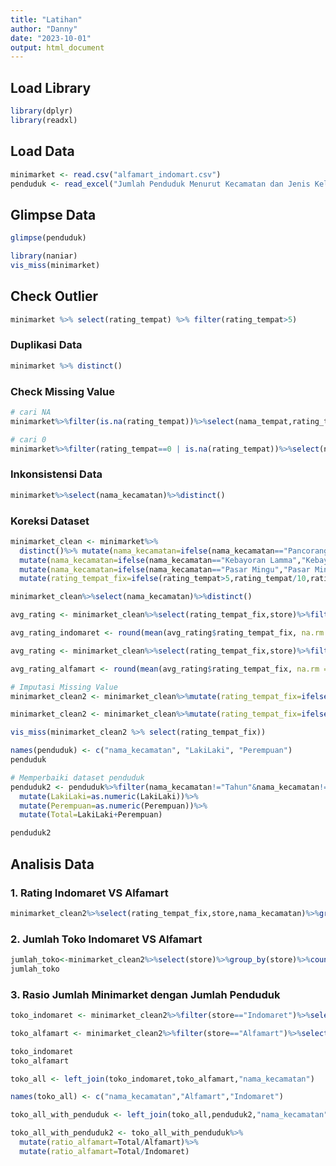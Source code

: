 ```yaml
---
title: "Latihan"
author: "Danny"
date: "2023-10-01"
output: html_document
---
```


## Load Library

```r
library(dplyr)
library(readxl)
```

## Load Data

```r
minimarket <- read.csv("alfamart_indomart.csv")
penduduk <- read_excel("Jumlah Penduduk Menurut Kecamatan dan Jenis Kelamin di Kota Jakarta Selatan.xlsx")
```

## Glimpse Data

```r
glimpse(penduduk)
```

```r
library(naniar)
vis_miss(minimarket)
```

## Check Outlier

```r
minimarket %>% select(rating_tempat) %>% filter(rating_tempat>5)
```

### Duplikasi Data

```r
minimarket %>% distinct()
```

### Check Missing Value

```r
# cari NA
minimarket%>%filter(is.na(rating_tempat))%>%select(nama_tempat,rating_tempat)
```

```r
# cari 0
minimarket%>%filter(rating_tempat==0 | is.na(rating_tempat))%>%select(nama_tempat,rating_tempat)
```

### Inkonsistensi Data

```r
minimarket%>%select(nama_kecamatan)%>%distinct()
```

### Koreksi Dataset

```r
minimarket_clean <- minimarket%>%
  distinct()%>% mutate(nama_kecamatan=ifelse(nama_kecamatan=="Pancorang","Pancoran",nama_kecamatan))%>%
  mutate(nama_kecamatan=ifelse(nama_kecamatan=="Kebayoran Lamma","Kebayoran Lama",nama_kecamatan))%>%
  mutate(nama_kecamatan=ifelse(nama_kecamatan=="Pasar Mingu","Pasar Minggu",nama_kecamatan))%>%
  mutate(rating_tempat_fix=ifelse(rating_tempat>5,rating_tempat/10,rating_tempat))
```

```r
minimarket_clean%>%select(nama_kecamatan)%>%distinct()
```

```r
avg_rating <- minimarket_clean%>%select(rating_tempat_fix,store)%>%filter(store=="Indomaret")

avg_rating_indomaret <- round(mean(avg_rating$rating_tempat_fix, na.rm = T),2)

avg_rating <- minimarket_clean%>%select(rating_tempat_fix,store)%>%filter(store=="Alfamart")

avg_rating_alfamart <- round(mean(avg_rating$rating_tempat_fix, na.rm = T),2)

# Imputasi Missing Value
minimarket_clean2 <- minimarket_clean%>%mutate(rating_tempat_fix=ifelse(is.na(rating_tempat_fix)|rating_tempat_fix==0&store=="Indomaret",avg_rating_indomaret,rating_tempat_fix))

minimarket_clean2 <- minimarket_clean%>%mutate(rating_tempat_fix=ifelse(is.na(rating_tempat_fix)|rating_tempat_fix==0&store=="Alfamart",avg_rating_indomaret,rating_tempat_fix))
```

```r
vis_miss(minimarket_clean2 %>% select(rating_tempat_fix))
```

```r
names(penduduk) <- c("nama_kecamatan", "LakiLaki", "Perempuan")
penduduk
```

```r
# Memperbaiki dataset penduduk
penduduk2 <- penduduk%>%filter(nama_kecamatan!="Tahun"&nama_kecamatan!="Kota Jakarta Selatan")%>%
  mutate(LakiLaki=as.numeric(LakiLaki))%>%
  mutate(Perempuan=as.numeric(Perempuan))%>%
  mutate(Total=LakiLaki+Perempuan)
```

```r
penduduk2
```

## Analisis Data

### 1. Rating Indomaret VS Alfamart

```r
minimarket_clean2%>%select(rating_tempat_fix,store,nama_kecamatan)%>%group_by(store)%>%summarise(store_avg_rate=mean(rating_tempat_fix))
```

### 2. Jumlah Toko Indomaret VS Alfamart

```r
jumlah_toko<-minimarket_clean2%>%select(store)%>%group_by(store)%>%count()
jumlah_toko
```

### 3. Rasio Jumlah Minimarket dengan Jumlah Penduduk

```r
toko_indomaret <- minimarket_clean2%>%filter(store=="Indomaret")%>%select(store,nama_kecamatan)%>%group_by(nama_kecamatan)%>%count()

toko_alfamart <- minimarket_clean2%>%filter(store=="Alfamart")%>%select(store,nama_kecamatan)%>%group_by(nama_kecamatan)%>%count()

toko_indomaret
toko_alfamart
```

```r
toko_all <- left_join(toko_indomaret,toko_alfamart,"nama_kecamatan")

names(toko_all) <- c("nama_kecamatan","Alfamart","Indomaret")

toko_all_with_penduduk <- left_join(toko_all,penduduk2,"nama_kecamatan")

toko_all_with_penduduk2 <- toko_all_with_penduduk%>%
  mutate(ratio_alfamart=Total/Alfamart)%>%
  mutate(ratio_alfamart=Total/Indomaret)
```

